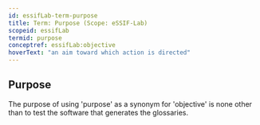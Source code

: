 ```yaml
---
id: essifLab-term-purpose
title: Term: Purpose (Scope: eSSIF-Lab)
scopeid: essifLab
termid: purpose
conceptref: essifLab:objective
hoverText: "an aim toward which action is directed"
---
```


## Purpose
<!--State the purpose(s) for which it is necessary (or at least: desirable) to define `Purpose`.-->
The purpose of using 'purpose' as a synonym for 'objective' is none other than to test the software that generates the glossaries.

<!--
---
## Footnotes

[//]: # This (optional) section contains any footnotes that may have been specified in the text above.

[^1]: the text for footnote [^1] goes here.

-->
